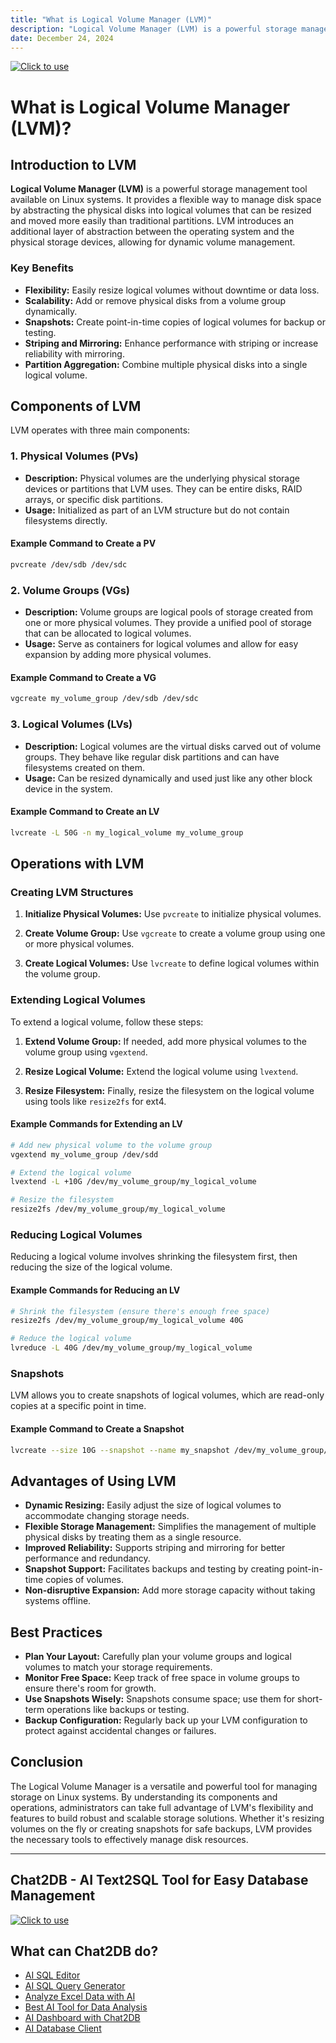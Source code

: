 ```yaml
---
title: "What is Logical Volume Manager (LVM)"
description: "Logical Volume Manager (LVM) is a powerful storage management tool available on Linux systems. It provides a flexible way to manage disk space by abstracting the physical disks into logical volumes that can be resized and moved more easily than traditional partitions."
date: December 24, 2024
---
```

[![Click to use](/image/blog/bg/chat2db1.png)](https://app.chat2db.ai/)
# What is Logical Volume Manager (LVM)?

## Introduction to LVM

**Logical Volume Manager (LVM)** is a powerful storage management tool available on Linux systems. It provides a flexible way to manage disk space by abstracting the physical disks into logical volumes that can be resized and moved more easily than traditional partitions. LVM introduces an additional layer of abstraction between the operating system and the physical storage devices, allowing for dynamic volume management.

### Key Benefits

- **Flexibility:** Easily resize logical volumes without downtime or data loss.
- **Scalability:** Add or remove physical disks from a volume group dynamically.
- **Snapshots:** Create point-in-time copies of logical volumes for backup or testing.
- **Striping and Mirroring:** Enhance performance with striping or increase reliability with mirroring.
- **Partition Aggregation:** Combine multiple physical disks into a single logical volume.

## Components of LVM

LVM operates with three main components:

### 1. Physical Volumes (PVs)

- **Description:** Physical volumes are the underlying physical storage devices or partitions that LVM uses. They can be entire disks, RAID arrays, or specific disk partitions.
- **Usage:** Initialized as part of an LVM structure but do not contain filesystems directly.

#### Example Command to Create a PV

```bash
pvcreate /dev/sdb /dev/sdc
```

### 2. Volume Groups (VGs)

- **Description:** Volume groups are logical pools of storage created from one or more physical volumes. They provide a unified pool of storage that can be allocated to logical volumes.
- **Usage:** Serve as containers for logical volumes and allow for easy expansion by adding more physical volumes.

#### Example Command to Create a VG

```bash
vgcreate my_volume_group /dev/sdb /dev/sdc
```

### 3. Logical Volumes (LVs)

- **Description:** Logical volumes are the virtual disks carved out of volume groups. They behave like regular disk partitions and can have filesystems created on them.
- **Usage:** Can be resized dynamically and used just like any other block device in the system.

#### Example Command to Create an LV

```bash
lvcreate -L 50G -n my_logical_volume my_volume_group
```

## Operations with LVM

### Creating LVM Structures

1. **Initialize Physical Volumes:**
   Use `pvcreate` to initialize physical volumes.

2. **Create Volume Group:**
   Use `vgcreate` to create a volume group using one or more physical volumes.

3. **Create Logical Volumes:**
   Use `lvcreate` to define logical volumes within the volume group.

### Extending Logical Volumes

To extend a logical volume, follow these steps:

1. **Extend Volume Group:**
   If needed, add more physical volumes to the volume group using `vgextend`.

2. **Resize Logical Volume:**
   Extend the logical volume using `lvextend`.

3. **Resize Filesystem:**
   Finally, resize the filesystem on the logical volume using tools like `resize2fs` for ext4.

#### Example Commands for Extending an LV

```bash
# Add new physical volume to the volume group
vgextend my_volume_group /dev/sdd

# Extend the logical volume
lvextend -L +10G /dev/my_volume_group/my_logical_volume

# Resize the filesystem
resize2fs /dev/my_volume_group/my_logical_volume
```

### Reducing Logical Volumes

Reducing a logical volume involves shrinking the filesystem first, then reducing the size of the logical volume.

#### Example Commands for Reducing an LV

```bash
# Shrink the filesystem (ensure there's enough free space)
resize2fs /dev/my_volume_group/my_logical_volume 40G

# Reduce the logical volume
lvreduce -L 40G /dev/my_volume_group/my_logical_volume
```

### Snapshots

LVM allows you to create snapshots of logical volumes, which are read-only copies at a specific point in time.

#### Example Command to Create a Snapshot

```bash
lvcreate --size 10G --snapshot --name my_snapshot /dev/my_volume_group/my_logical_volume
```

## Advantages of Using LVM

- **Dynamic Resizing:** Easily adjust the size of logical volumes to accommodate changing storage needs.
- **Flexible Storage Management:** Simplifies the management of multiple physical disks by treating them as a single resource.
- **Improved Reliability:** Supports striping and mirroring for better performance and redundancy.
- **Snapshot Support:** Facilitates backups and testing by creating point-in-time copies of volumes.
- **Non-disruptive Expansion:** Add more storage capacity without taking systems offline.

## Best Practices

- **Plan Your Layout:** Carefully plan your volume groups and logical volumes to match your storage requirements.
- **Monitor Free Space:** Keep track of free space in volume groups to ensure there's room for growth.
- **Use Snapshots Wisely:** Snapshots consume space; use them for short-term operations like backups or testing.
- **Backup Configuration:** Regularly back up your LVM configuration to protect against accidental changes or failures.

## Conclusion

The Logical Volume Manager is a versatile and powerful tool for managing storage on Linux systems. By understanding its components and operations, administrators can take full advantage of LVM's flexibility and features to build robust and scalable storage solutions. Whether it's resizing volumes on the fly or creating snapshots for safe backups, LVM provides the necessary tools to effectively manage disk resources.

---

## Chat2DB - AI Text2SQL Tool for Easy Database Management

[![Click to use](/image/blog/chat2db.png)](https://app.chat2db.ai/)

## What can Chat2DB do?

- [AI SQL Editor](https://chat2db.ai/feature/AI%20SQL%20Editor)
- [AI SQL Query Generator](https://chat2db.ai/feature/AI%20SQL%20Query%20Generator)
- [Analyze Excel Data with AI](https://chat2db.ai/feature/Analyze%20Excel%20Data%20with%20AI)
- [Best AI Tool for Data Analysis](https://chat2db.ai/feature/Best%20AI%20Tool%20for%20Data%20Analysis)
- [AI Dashboard with Chat2DB](https://chat2db.ai/feature/AI%20Dashboard%20with%20Chat2DB)
- [AI Database Client](https://chat2db.ai/feature/AI%20Database%20Client)

